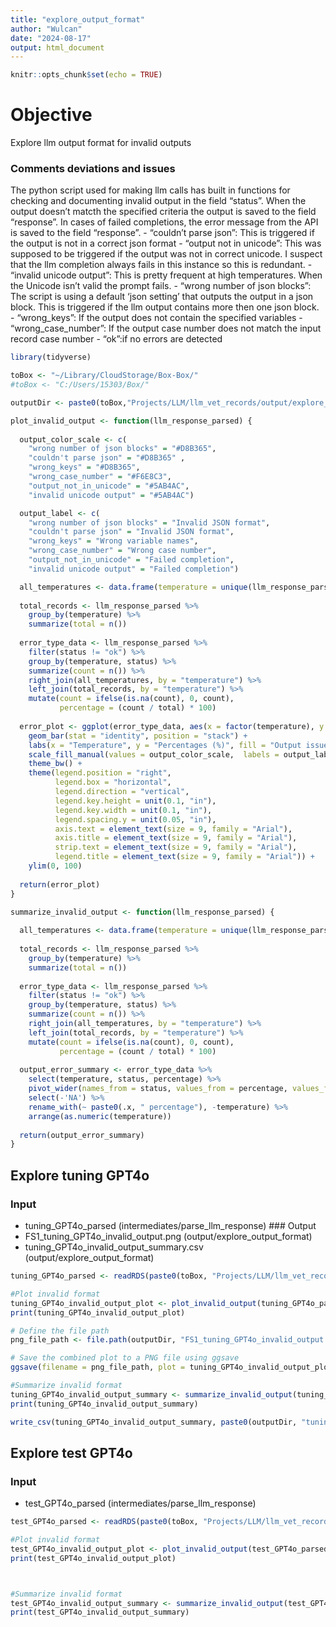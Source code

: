 ```yaml
---
title: "explore_output_format"
author: "Wulcan"
date: "2024-08-17"
output: html_document
---
```


```r
knitr::opts_chunk$set(echo = TRUE)
```
# Objective
Explore llm output format for invalid outputs

### Comments deviations and issues
The python script used for making llm calls has built in functions for checking and documenting invalid output in the field "status". When the output doesn't matcth the specified criteria the output is saved to the field "response". In cases of failed completions, the error message from the API is saved to the field "response". 
- "couldn't parse json": This is triggered if the output is not in a correct json format
- "output not in unicode": This was supposed to be triggered if the output was not in correct unicode. I suspect that the llm completion always fails in this instance so this is redundant.
- "invalid unicode output": This is pretty frequent at high temperatures. When the Unicode isn't valid the prompt fails.
- "wrong number of json blocks": The script is using a default 'json setting' that outputs the output in a json block. This is triggered if the llm output contains more then one json block.
- "wrong_keys": If the output does not contain the specified variables
- "wrong_case_number": If the output case number does not match the input record case number
- "ok":if no errors are detected

```r
library(tidyverse)

toBox <- "~/Library/CloudStorage/Box-Box/"
#toBox <- "C:/Users/15303/Box/"

outputDir <- paste0(toBox,"Projects/LLM/llm_vet_records/output/explore_output_format/")

plot_invalid_output <- function(llm_response_parsed) {
  
  output_color_scale <- c(
    "wrong number of json blocks" = "#D8B365",
    "couldn't parse json" = "#D8B365" , 
    "wrong_keys" = "#D8B365",
    "wrong_case_number" = "#F6E8C3",
    "output_not_in_unicode" = "#5AB4AC",
    "invalid unicode output" = "#5AB4AC")

  output_label <- c(
    "wrong number of json blocks" = "Invalid JSON format",
    "couldn't parse json" = "Invalid JSON format",
    "wrong_keys" = "Wrong variable names",
    "wrong_case_number" = "Wrong case number",
    "output_not_in_unicode" = "Failed completion",
    "invalid unicode output" = "Failed completion")

  all_temperatures <- data.frame(temperature = unique(llm_response_parsed$temperature))
  
  total_records <- llm_response_parsed %>%
    group_by(temperature) %>%
    summarize(total = n())
  
  error_type_data <- llm_response_parsed %>%
    filter(status != "ok") %>%
    group_by(temperature, status) %>%
    summarize(count = n()) %>%
    right_join(all_temperatures, by = "temperature") %>%
    left_join(total_records, by = "temperature") %>%
    mutate(count = ifelse(is.na(count), 0, count),
           percentage = (count / total) * 100)
  
  error_plot <- ggplot(error_type_data, aes(x = factor(temperature), y = percentage, fill = status)) +
    geom_bar(stat = "identity", position = "stack") +
    labs(x = "Temperature", y = "Percentages (%)", fill = "Output issues") +
    scale_fill_manual(values = output_color_scale,  labels = output_label) +
    theme_bw() +
    theme(legend.position = "right", 
          legend.box = "horizontal",  
          legend.direction = "vertical",  
          legend.key.height = unit(0.1, "in"),  
          legend.key.width = unit(0.1, "in"),  
          legend.spacing.y = unit(0.05, "in"),  
          axis.text = element_text(size = 9, family = "Arial"),
          axis.title = element_text(size = 9, family = "Arial"),
          strip.text = element_text(size = 9, family = "Arial"),
          legend.title = element_text(size = 9, family = "Arial")) +
    ylim(0, 100)
  
  return(error_plot)
}

summarize_invalid_output <- function(llm_response_parsed) {
  
  all_temperatures <- data.frame(temperature = unique(llm_response_parsed$temperature))
  
  total_records <- llm_response_parsed %>%
    group_by(temperature) %>%
    summarize(total = n())
  
  error_type_data <- llm_response_parsed %>%
    filter(status != "ok") %>%
    group_by(temperature, status) %>%
    summarize(count = n()) %>%
    right_join(all_temperatures, by = "temperature") %>%
    left_join(total_records, by = "temperature") %>%
    mutate(count = ifelse(is.na(count), 0, count),
           percentage = (count / total) * 100)
  
  output_error_summary <- error_type_data %>%
    select(temperature, status, percentage) %>%
    pivot_wider(names_from = status, values_from = percentage, values_fill = list(percentage = 0)) %>%
    select(-'NA') %>%
    rename_with(~ paste0(.x, " percentage"), -temperature) %>%
    arrange(as.numeric(temperature))
  
  return(output_error_summary)
}

```

## Explore tuning GPT4o
### Input
- tuning_GPT4o_parsed (intermediates/parse_llm_response)
### Output
- FS1_tuning_GPT4o_invalid_output.png (output/explore_output_format)
- tuning_GPT4o_invalid_output_summary.csv (output/explore_output_format)
```r
tuning_GPT4o_parsed <- readRDS(paste0(toBox, "Projects/LLM/llm_vet_records/intermediates/parse_llm_output/tuning_GPT4o_parsed.rds"))

#Plot invalid format
tuning_GPT4o_invalid_output_plot <- plot_invalid_output(tuning_GPT4o_parsed)
print(tuning_GPT4o_invalid_output_plot)

# Define the file path
png_file_path <- file.path(outputDir, "FS1_tuning_GPT4o_invalid_output.png")

# Save the combined plot to a PNG file using ggsave
ggsave(filename = png_file_path, plot = tuning_GPT4o_invalid_output_plot, width = 85, height = 45, units = "mm", dpi = 300)

#Summarize invalid format
tuning_GPT4o_invalid_output_summary <- summarize_invalid_output(tuning_GPT4o_parsed)
print(tuning_GPT4o_invalid_output_summary)

write_csv(tuning_GPT4o_invalid_output_summary, paste0(outputDir, "tuning_GPT4o_invalid_output_summary.csv" ))
```
## Explore test GPT4o
### Input
- test_GPT4o_parsed (intermediates/parse_llm_response)

```r
test_GPT4o_parsed <- readRDS(paste0(toBox, "Projects/LLM/llm_vet_records/intermediates/parse_llm_output/test_GPT4o_parsed.rds"))

#Plot invalid format
test_GPT4o_invalid_output_plot <- plot_invalid_output(test_GPT4o_parsed)
print(test_GPT4o_invalid_output_plot)



#Summarize invalid format
test_GPT4o_invalid_output_summary <- summarize_invalid_output(test_GPT4o_parsed)
print(test_GPT4o_invalid_output_summary)


```
